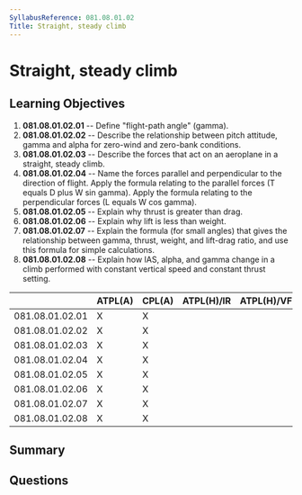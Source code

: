```yaml
---
SyllabusReference: 081.08.01.02
Title: Straight, steady climb
---
```


# Straight, steady climb

## Learning Objectives

1.  **081.08.01.02.01** -- Define "flight-path angle" (gamma).
2.  **081.08.01.02.02** -- Describe the relationship between pitch attitude,
    gamma and alpha for zero-wind and zero-bank conditions.
3.  **081.08.01.02.03** -- Describe the forces that act on an aeroplane in a
    straight, steady climb.
4.  **081.08.01.02.04** -- Name the forces parallel and perpendicular to the
    direction of flight. Apply the formula relating to the parallel forces (T
    equals D plus W sin gamma). Apply the formula relating to the perpendicular
    forces (L equals W cos gamma).
5.  **081.08.01.02.05** -- Explain why thrust is greater than drag.
6.  **081.08.01.02.06** -- Explain why lift is less than weight.
7.  **081.08.01.02.07** -- Explain the formula (for small angles) that gives the
    relationship between gamma, thrust, weight, and lift-drag ratio, and use this
    formula for simple calculations.
8.  **081.08.01.02.08** -- Explain how IAS, alpha, and gamma change in a climb
    performed with constant vertical speed and constant thrust setting.

|                 | ATPL(A) | CPL(A) | ATPL(H)/IR | ATPL(H)/VFR | CPL(H) | IR | CBIR(A) |
| --------------- | ------- | ------ | ---------- | ----------- | ------ | -- | ------- |
| 081.08.01.02.01 | X       | X      |            |             |        |    |         |
| 081.08.01.02.02 | X       | X      |            |             |        |    |         |
| 081.08.01.02.03 | X       | X      |            |             |        |    |         |
| 081.08.01.02.04 | X       | X      |            |             |        |    |         |
| 081.08.01.02.05 | X       | X      |            |             |        |    |         |
| 081.08.01.02.06 | X       | X      |            |             |        |    |         |
| 081.08.01.02.07 | X       | X      |            |             |        |    |         |
| 081.08.01.02.08 | X       | X      |            |             |        |    |         |

## Summary

## Questions
